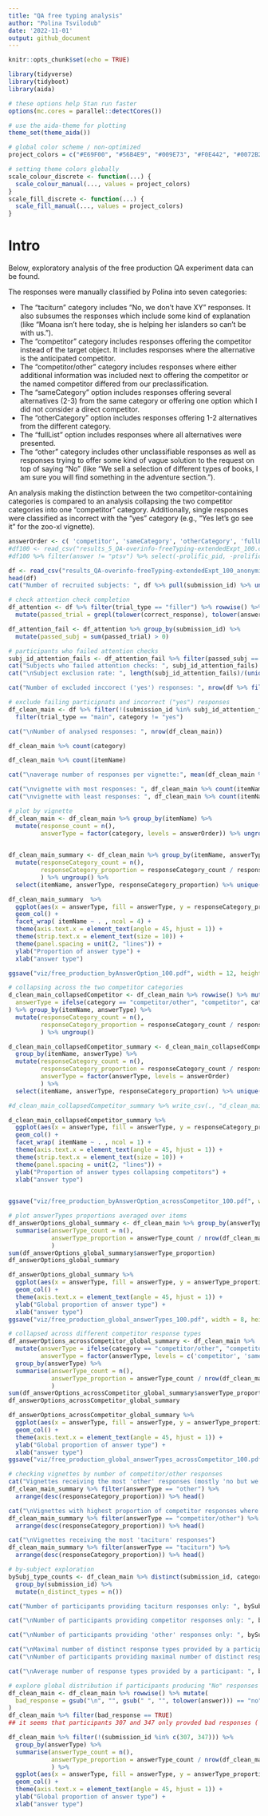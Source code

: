 ```yaml
---
title: "QA free typing analysis"
author: "Polina Tsvilodub"
date: '2022-11-01'
output: github_document
---
```


```r
knitr::opts_chunk$set(echo = TRUE)
```

```r
library(tidyverse)
library(tidyboot)
library(aida)
```

```r
# these options help Stan run faster
options(mc.cores = parallel::detectCores())

# use the aida-theme for plotting
theme_set(theme_aida())

# global color scheme / non-optimized
project_colors = c("#E69F00", "#56B4E9", "#009E73", "#F0E442", "#0072B2", "#D55E00", "#CC79A7", "#000000")

# setting theme colors globally
scale_colour_discrete <- function(...) {
  scale_colour_manual(..., values = project_colors)
}
scale_fill_discrete <- function(...) {
  scale_fill_manual(..., values = project_colors)
} 
```

# Intro

Below, exploratory analysis of the free production QA experiment data can be found.

The responses were manually classified by Polina into seven categories: 

* The "taciturn" category includes "No, we don't have XY" responses. It also subsumes the responses which include some kind of explanation (like "Moana isn’t here today, she is helping her islanders so can’t be with us."). 
* The "competitor" category includes responses offering the competitor instead of the target object. It includes responses where the alternative is the anticipated competitor.
* The "competitor/other" category includes responses where either additional information was included next to offering the competitor or the named competitor differed from our preclassification.
* The "sameCategory" option includes responses offering several alternatives (2-3) from the same category or offering one option which I did not consider a direct competitor.
* The "otherCategory" option includes responses offering 1-2 alternatives from the different category.
* The "fullList" option includes responses where all alternatives were presented.
* The "other" category includes other unclassifiable responses as well as responses trying to offer some kind of vague solution to the request on top of saying "No" (like "We sell a selection of different types of books, I am sure you will find something in the adventure section.").

An analysis making the distinction between the two competitor-containing categories is compared to an analysis collapsing the two competitor categories into one "competitor" category. Additionally, single responses were classified as incorrect with the "yes" category (e.g., "Yes let's go see it" for the zoo-xl vignette).

```r
answerOrder <- c( 'competitor', 'sameCategory', 'otherCategory', 'fullList', 'other', 'taciturn')
#df100 <- read_csv("results_5_QA-overinfo-freeTyping-extendedExpt_100.csv")
#df100 %>% filter(answer != "ptsv") %>% select(-prolific_pid, -prolific_session_id, -prolific_study_id) %>%  write_csv("results_QA-overinfo-freeTyping-extendedExpt_100_anonymized.csv")

df <- read_csv("results_QA-overinfo-freeTyping-extendedExpt_100_anonymized_categorized.csv")
head(df)
cat("Number of recruited subjects: ", df %>% pull(submission_id) %>% unique() %>% length())
```

```r
# check attention check completion
df_attention <- df %>% filter(trial_type == "filler") %>% rowwise() %>%
  mutate(passed_trial = grepl(tolower(correct_response), tolower(answer))) 

df_attention_fail <- df_attention %>% group_by(submission_id) %>% 
  mutate(passed_subj = sum(passed_trial) > 0)

# participants who failed attention checks 
subj_id_attention_fails <- df_attention_fail %>% filter(passed_subj == FALSE) %>% pull(submission_id) %>% unique()
cat("Subjects who failed attention checks: ", subj_id_attention_fails)  
cat("\nSubject exclusion rate: ", length(subj_id_attention_fails)/(unique(df$submission_id) %>% length()))
```

```r
cat("Number of excluded inccorect ('yes') responses: ", nrow(df %>% filter(category == "yes")))

# exclude failing participnats and incorrect ("yes") responses
df_clean_main <- df %>% filter(!(submission_id %in% subj_id_attention_fails)) %>%
  filter(trial_type == "main", category != "yes")

cat("\nNumber of analysed responses: ", nrow(df_clean_main))

df_clean_main %>% count(category)

df_clean_main %>% count(itemName) 

cat("\naverage number of responses per vignette:", mean(df_clean_main %>% count(itemName) %>% pull(n)))

cat("\nvignette with most responses: ", df_clean_main %>% count(itemName) %>% arrange(desc(n)) %>% .[1,] %>% .$itemName, df_clean_main %>% count(itemName) %>% arrange(desc(n)) %>% .[1,] %>% .$n)
cat("\nvignette with least responses: ", df_clean_main %>% count(itemName) %>% arrange(n) %>% .[1,] %>% .$itemName, df_clean_main %>% count(itemName) %>% arrange(n) %>% .[1,] %>% .$n)
```

```r
# plot by vignette
df_clean_main <- df_clean_main %>% group_by(itemName) %>%
  mutate(response_count = n(), 
         answerType = factor(category, levels = answerOrder)) %>% ungroup()
  

df_clean_main_summary <- df_clean_main %>% group_by(itemName, answerType) %>% 
  mutate(responseCategory_count = n(),
         responseCategory_proportion = responseCategory_count / response_count
         ) %>% ungroup() %>%
  select(itemName, answerType, responseCategory_proportion) %>% unique()

df_clean_main_summary  %>%
  ggplot(aes(x = answerType, fill = answerType, y = responseCategory_proportion)) +
  geom_col() +
  facet_wrap( itemName ~ . , ncol = 4) +
  theme(axis.text.x = element_text(angle = 45, hjust = 1)) +
  theme(strip.text.x = element_text(size = 10)) +
  theme(panel.spacing = unit(2, "lines")) +
  ylab("Proportion of answer type") +
  xlab("answer type")

ggsave("viz/free_production_byAnswerOption_100.pdf", width = 12, height = 28)
```

```r
# collapsing across the two competitor categories
d_clean_main_collapsedCompetitor <- df_clean_main %>% rowwise() %>% mutate(
  answerType = ifelse(category == "competitor/other", "competitor", category)
) %>% group_by(itemName, answerType) %>% 
  mutate(responseCategory_count = n(),
         responseCategory_proportion = responseCategory_count / response_count
         ) %>% ungroup()

d_clean_main_collapsedCompetitor_summary <- d_clean_main_collapsedCompetitor %>%
  group_by(itemName, answerType) %>%
  mutate(responseCategory_count = n(),
         responseCategory_proportion = responseCategory_count / response_count,
         answerType = factor(answerType, levels = answerOrder)
         ) %>%
  select(itemName, answerType, responseCategory_proportion) %>% unique()

#d_clean_main_collapsedCompetitor_summary %>% write_csv(., "d_clean_main_collapsedCompetitor_summary_100.csv")

d_clean_main_collapsedCompetitor_summary %>% 
  ggplot(aes(x = answerType, fill = answerType, y = responseCategory_proportion)) +
  geom_col() +
  facet_wrap( itemName ~ . , ncol = 1) +
  theme(axis.text.x = element_text(angle = 45, hjust = 1)) +
  theme(strip.text.x = element_text(size = 10)) +
  theme(panel.spacing = unit(2, "lines")) +
  ylab("Proportion of answer types collapsing competitors") +
  xlab("answer type")
  

ggsave("viz/free_production_byAnswerOption_acrossCompetitor_100.pdf", width = 12, height = 28)
```

```r
# plot answerTypes proportions averaged over items
df_answerOptions_global_summary <- df_clean_main %>% group_by(answerType) %>% 
  summarise(answerType_count = n(), 
            answerType_proportion = answerType_count / nrow(df_clean_main)
            )
sum(df_answerOptions_global_summary$answerType_proportion)
df_answerOptions_global_summary

df_answerOptions_global_summary %>%
  ggplot(aes(x = answerType, fill = answerType, y = answerType_proportion)) +
  geom_col() +
  theme(axis.text.x = element_text(angle = 45, hjust = 1)) +
  ylab("Global proportion of answer type") +
  xlab("answer type")
ggsave("viz/free_production_global_answerTypes_100.pdf", width = 8, height = 6)

# collapsed across different competitor response types
df_answerOptions_acrossCompetitor_global_summary <- df_clean_main %>%
  mutate(answerType = ifelse(category == "competitor/other", "competitor", category),
         answerType = factor(answerType, levels = c('competitor', 'sameCategory', 'otherCategory', 'fullList', 'other', 'taciturn'))) %>% 
  group_by(answerType) %>% 
  summarise(answerType_count = n(), 
            answerType_proportion = answerType_count / nrow(df_clean_main)
            )
sum(df_answerOptions_acrossCompetitor_global_summary$answerType_proportion)
df_answerOptions_acrossCompetitor_global_summary

df_answerOptions_acrossCompetitor_global_summary %>%
  ggplot(aes(x = answerType, fill = answerType, y = answerType_proportion)) +
  geom_col() +
  theme(axis.text.x = element_text(angle = 45, hjust = 1)) +
  ylab("Global proportion of answer type") +
  xlab("answer type")
ggsave("viz/free_production_global_answerTypes_acrossCompetitor_100.pdf", width = 8, height = 6)

```

```r
# checking vignettes by number of competitor/other responses
cat("Vignettes receiving the most 'other' responses (mostly 'no but we have other options which might interest you')")
df_clean_main_summary %>% filter(answerType == "other") %>%
  arrange(desc(responseCategory_proportion)) %>% head()

cat("\nVignettes with highest proportion of competitor responses where either additional information was included or the named competitor differed from our preclassification")
df_clean_main_summary %>% filter(answerType == "competitor/other") %>%
  arrange(desc(responseCategory_proportion)) %>% head()

cat("\nVignettes receiving the most 'taciturn' responses")
df_clean_main_summary %>% filter(answerType == "taciturn") %>%
  arrange(desc(responseCategory_proportion)) %>% head()

```

```r
# by-subject exploration
bySubj_type_counts <- df_clean_main %>% distinct(submission_id, category) %>% 
  group_by(submission_id) %>%
  mutate(n_distinct_types = n())

cat("Number of participants providing taciturn responses only: ", bySubj_type_counts %>% arrange(n_distinct_types) %>% filter(category == "taciturn", n_distinct_types == 1) %>% nrow(.))

cat("\nNumber of participants providing competitor responses only: ", bySubj_type_counts %>% arrange(n_distinct_types) %>% filter(category == "competitor", n_distinct_types == 1) %>% nrow(.))

cat("\nNumber of participants providing 'other' responses only: ", bySubj_type_counts %>% arrange(n_distinct_types) %>% filter(category == "other", n_distinct_types == 1) %>% nrow(.))

cat("\nMaximal number of distinct response types provided by a participant: ", bySubj_type_counts %>% arrange(desc(n_distinct_types)) %>% .[1,] %>% .$n_distinct_types)
cat("\nNumber of participants providing maximal number of distinct response types: ", bySubj_type_counts %>% filter(n_distinct_types == 6) %>% pull(submission_id) %>% unique() %>% length())

cat("\nAverage number of response types provided by a participant: ", bySubj_type_counts %>%select(-category) %>% pull(n_distinct_types) %>% mean())
```

```r
# explore global distribution if participants producing "No" responses only would be excluded
df_clean_main <- df_clean_main %>% rowwise() %>% mutate(
  bad_response = gsub("\n", "", gsub(" ", "", tolower(answer))) == "no"
) 
df_clean_main %>% filter(bad_response == TRUE)
## it seems that participants 307 and 347 only provded bad responses ('no')

df_clean_main %>% filter(!(submission_id %in% c(307, 347))) %>% 
  group_by(answerType) %>% 
  summarise(answerType_count = n(), 
            answerType_proportion = answerType_count / nrow(df_clean_main)
            ) %>%
  ggplot(aes(x = answerType, fill = answerType, y = answerType_proportion)) +
  geom_col() +
  theme(axis.text.x = element_text(angle = 45, hjust = 1)) +
  ylab("Global proportion of answer type") +
  xlab("answer type")
```